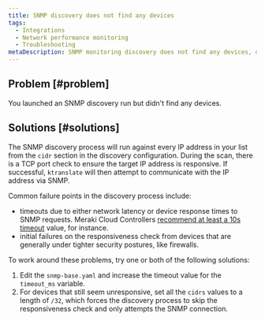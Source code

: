 ```yaml
---
title: SNMP discovery does not find any devices
tags:
  - Integrations
  - Network performance monitoring
  - Troubleshooting
metaDescription: SNMP monitoring discovery does not find any devices, or you didn't find all of the devices you expected.
---
```


## Problem [#problem]

You launched an SNMP discovery run but didn't find any devices.

## Solutions [#solutions]

The SNMP discovery process will run against every IP address in your list from the `cidr` section in the discovery configuration. During the scan, there is a TCP port check to ensure the target IP address is responsive. If successful, `ktranslate` will then attempt to communicate with the IP address via SNMP. 

Common failure points in the discovery process include:
* timeouts due to either network latency or device response times to SNMP requests. Meraki Cloud Controllers [recommend at least a 10s timeout](https://documentation.meraki.com/General_Administration/Monitoring_and_Reporting/SNMP_Overview_and_Configuration) value, for instance. 
* initial failures on the responsiveness check from devices that are generally under tighter security postures, like firewalls.

To work around these problems, try one or both of the following solutions:

1. Edit the `snmp-base.yaml` and increase the timeout value for the `timeout_ms` variable.
2. For devices that still seem unresponsive, set all the `cidrs` values to a length of `/32`, which forces the discovery process to skip the responsiveness check and only attempts the SNMP connection. 
